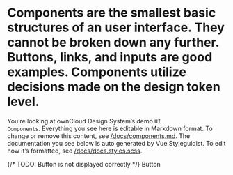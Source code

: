 

<Meta title="Documentation/Components" />

# Components are the smallest basic structures of an user interface. They cannot be broken down any further. Buttons, links, and inputs are good examples. Components utilize decisions made on the design token level.

You’re looking at ownCloud Design System’s demo <code>UI Components</code>. Everything you see here is editable in Markdown format. To change or remove this content, see [/docs/components.md](https://github.com/owncloud/owncloud-design-system/blob/master/docs/components.md). The documentation you see below is auto generated by Vue Styleguidist. To edit how it’s formatted, see [/docs/docs.styles.scss](https://github.com/owncloud/owncloud-design-system/blob/master/docs/docs.styles.scss).

<!-- TODO: Add all components via Canvas and Story element -->

<!-- ## Overview

```
<components />
``` -->

<Canvas>
  {/* TODO: Button is not displayed correctly */}
  <oc-button variation="primary" appearance="filled" size="large">
    Button
  </oc-button>
</Canvas>
